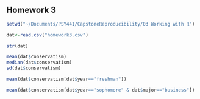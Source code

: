 ## Homework 3

<!--
You can use the example3.Rmd or other files to find examples
of the codes you'll need to use to complete this assignment. I strongly
urge you to copy and paste relevant code that you know works from my
examples or instructions and then edit that code so you're working
with the appropriate variables for the homework.
-->

<!--
Set the working directory.
No Rchunk is needed to accomplish this.
-->
```r
setwd("~/Documents/PSY441/CapstoneReproducibility/03 Working with R")
```
<!--
Read in the homework3.csv data. For each of the following steps you
should preface your R commands with some plain English explanation.
-->

```r
dat<-read.csv("homework3.csv")
```

<!--
Check the structure of the data.
--> 

```r
str(dat)
```

<!--
Find the mean, median, and standard deviation using the sd() function
for the overall level of conservatism.
-->

```r
mean(dat$conservatism)
median(dat$conservatism)
sd(dat$conservatism)
```

<!--
Find the mean level of support for freshmen only.
-->
```r
mean(dat$conservatism[dat$year=="freshman"])
```



<!--
Find the mean level of support for sophomore business students only.
-->
```r
mean(dat$conservatism[dat$year=="sophomore" & dat$major=="business"])
```
